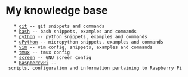 = My knowledge base =
    * [[git]] -- git snippets and commands
    * [[bash]] -- bash snippets, examples and commands
    * [[python]] -- python snippets, examples and commands
    * [[uPython]] -- micropython snippets, examples and commands
    * [[vim]] -- vim config, snippets, examples and commands
    * [[tmux]] -- tmux config
    * [[screen]] -- GNU screen config
    * [[RaspberryPi]] -- scripts, configuration and information pertaining to Raspberry Pi
